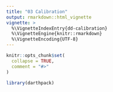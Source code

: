 ```yaml
---
title: "03 Calibration"
output: rmarkdown::html_vignette
vignette: >
  %\VignetteIndexEntry{dd-calibration}
  %\VignetteEngine{knitr::rmarkdown}
  %\VignetteEncoding{UTF-8}
---
```


```r
knitr::opts_chunk$set(
  collapse = TRUE,
  comment = "#>"
)
```

```r
library(darthpack)
```
